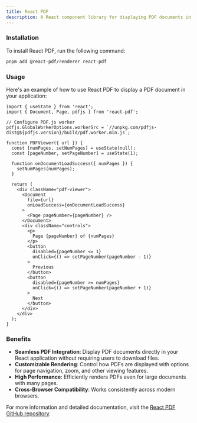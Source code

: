 ```yaml
---
title: React PDF
description: A React component library for displaying PDF documents in your web applications with a simple and intuitive API.
---
```


### Installation

To install React PDF, run the following command:

```sh Terminal
pnpm add @react-pdf/renderer react-pdf
```

### Usage

Here's an example of how to use React PDF to display a PDF document in your application:

```tsx pdf-viewer.tsx
import { useState } from 'react';
import { Document, Page, pdfjs } from 'react-pdf';

// Configure PDF.js worker
pdfjs.GlobalWorkerOptions.workerSrc = `//unpkg.com/pdfjs-dist@${pdfjs.version}/build/pdf.worker.min.js`;

function PDFViewer({ url }) {
  const [numPages, setNumPages] = useState(null);
  const [pageNumber, setPageNumber] = useState(1);

  function onDocumentLoadSuccess({ numPages }) {
    setNumPages(numPages);
  }

  return (
    <div className="pdf-viewer">
      <Document
        file={url}
        onLoadSuccess={onDocumentLoadSuccess}
      >
        <Page pageNumber={pageNumber} />
      </Document>
      <div className="controls">
        <p>
          Page {pageNumber} of {numPages}
        </p>
        <button
          disabled={pageNumber <= 1}
          onClick={() => setPageNumber(pageNumber - 1)}
        >
          Previous
        </button>
        <button
          disabled={pageNumber >= numPages}
          onClick={() => setPageNumber(pageNumber + 1)}
        >
          Next
        </button>
      </div>
    </div>
  );
}
```

### Benefits

- <Icon icon="check" iconType="solid" /> **Seamless PDF Integration**: Display PDF documents directly in your React application without requiring users to download files.
- <Icon icon="check" iconType="solid" /> **Customizable Rendering**: Control how PDFs are displayed with options for page navigation, zoom, and other viewing features.
- <Icon icon="check" iconType="solid" /> **High Performance**: Efficiently renders PDFs even for large documents with many pages.
- <Icon icon="check" iconType="solid" /> **Cross-Browser Compatibility**: Works consistently across modern browsers.

For more information and detailed documentation, visit the [React PDF GitHub repository](https://github.com/wojtekmaj/react-pdf).
